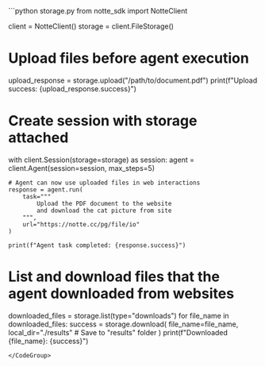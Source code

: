 <CodeGroup>
```python storage.py
from notte_sdk import NotteClient

client = NotteClient()
storage = client.FileStorage()

# Upload files before agent execution
upload_response = storage.upload("/path/to/document.pdf")
print(f"Upload success: {upload_response.success}")

# Create session with storage attached
with client.Session(storage=storage) as session:
    agent = client.Agent(session=session, max_steps=5)

    # Agent can now use uploaded files in web interactions
    response = agent.run(
        task="""
            Upload the PDF document to the website
            and download the cat picture from site
        """,
        url="https://notte.cc/pg/file/io"
    )

    print(f"Agent task completed: {response.success}")

# List and download files that the agent downloaded from websites
downloaded_files = storage.list(type="downloads")
for file_name in downloaded_files:
    success = storage.download(
        file_name=file_name,
        local_dir="./results" # Save to "results" folder
    )
    print(f"Downloaded {file_name}: {success}")
```
</CodeGroup>
